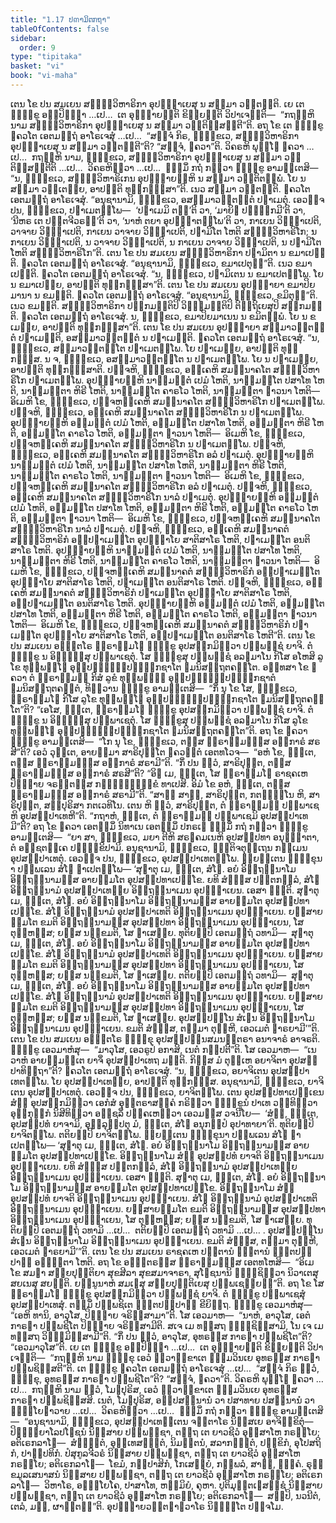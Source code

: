 ```yaml
---
title: "1.17 ປຓາມິຕກຖາ"
tableOfContents: false
sidebar:
  order: 9
type: "tipitaka"
basket: "vi"
book: "vi-maha"
---
```



<DynamicBreadcrumb />

<Division number="68" book="vi-maha">

<Paragraph number="286" book="vi-maha">
ເຕນ ໂຂ ປນ ສມເຍນ ສທ຺ຘິວິຫາຣິກາ ອຸປຊ຺ຌາເຍສຸ ນ ສມ຺ມາ ວຕ຺ຕນ຺ຕິ. ເຍ ເຕ ຠິກ຺ຂູ ອປ຺ປິຈ຺ຉາ …ເປ…  ເຕ ອຸຊ຺ຌາຍນ຺ຕິ ຂິຍ຺ຍນ຺ຕິ ວິປາເຈນ຺ຕິ—  “ກຖຎ຺ຫິ ນາມ ສທ຺ຘິວິຫາຣິກາ ອຸປຊ຺ຌາເຍສຸ ນ ສມ຺ມາ ວຕ຺ຕິສ຺ສນ຺ຕີ”ຕິ. ອຖ ໂຂ ເຕ ຠິກ຺ຂູ ຠຄວໂຕ ເອຕມຕ຺ຖໍ ອາໂຣເຈສຸໍ …ເປ…  “ສຈ຺ຈໍ ກິຣ, ຠິກ຺ຂເວ, ສທ຺ຘິວິຫາຣິກາ ອຸປຊ຺ຌາເຍສຸ ນ ສມ຺ມາ ວຕ຺ຕນ຺ຕີ”ຕິ? “ສຈ຺ຈໍ, ຠຄວາ”ຕິ. ວິຄຣຫິ ພຸທ຺ໂຘ ຠຄວາ …ເປ…  ກຖຎ຺ຫິ ນາມ, ຠິກ຺ຂເວ, ສທ຺ຘິວິຫາຣິກາ ອຸປຊ຺ຌາເຍສຸ ນ ສມ຺ມາ ວຕ຺ຕິສ຺ສນ຺ຕີຕິ …ເປ…  ວິຄຣຫິຕ຺ວາ …ເປ…  ຘມ຺ມິໍ ກຖໍ ກຕ຺ວາ ຠິກ຺ຂູ ອາມນ຺ເຕສິ—  “ນ, ຠິກ຺ຂເວ, ສທ຺ຘິວິຫາຣິເກນ ອຸປຊ຺ຌາຍມ຺ຫິ ນ ສມ຺ມາ ວຕ຺ຕິຕພ຺ພໍ. ໂຍ ນ ສມ຺ມາ ວຕ຺ເຕຍ຺ຍ, ອາປຕ຺ຕິ ທຸກ຺ກຏສ຺ສາ”ຕິ. ເນວ ສມ຺ມາ ວຕ຺ຕນ຺ຕິ.
</Paragraph>

<Paragraph number="287" book="vi-maha">
ຠຄວໂຕ ເອຕມຕ຺ຖໍ ອາໂຣເຈສຸໍ. “ອນຸຊານາມິ, ຠິກ຺ຂເວ, ອສມ຺ມາວຕ຺ຕນ຺ຕໍ ປຓາເມຕຸໍ. ເອວຎ຺ຈ ປນ, ຠິກ຺ຂເວ, ປຓາເມຕພ຺ໂພ—  ‘ປຓາເມມິ ຕນ຺’ຕິ ວາ, ‘ມາຍິຘ ປຏິກ຺ກມີ’ຕິ ວາ, ‘ນີຫຣ ເຕ ປຕ຺ຕຈີວຣນ຺’ຕິ ວາ, ‘ນາຫໍ ຕຍາ ອຸປຏ຺ຐາຕພ຺ໂພ’ຕິ ວາ, ກາເຍນ ວິຎ຺ຎາເປຕິ, ວາຈາຍ ວິຎ຺ຎາເປຕິ, ກາເຍນ ວາຈາຍ ວິຎ຺ຎາເປຕິ, ປຓາມິໂຕ ໂຫຕິ ສທ຺ຘິວິຫາຣິໂກ; ນ ກາເຍນ ວິຎ຺ຎາເປຕິ, ນ ວາຈາຍ ວິຎ຺ຎາເປຕິ, ນ ກາເຍນ ວາຈາຍ ວິຎ຺ຎາເປຕິ, ນ ປຓາມິໂຕ ໂຫຕິ ສທ຺ຘິວິຫາຣິໂກ”ຕິ.
</Paragraph>

<Paragraph number="288" book="vi-maha">
ເຕນ ໂຂ ປນ ສມເຍນ ສທ຺ຘິວິຫາຣິກາ ປຓາມິຕາ ນ ຂມາເປນ຺ຕິ. ຠຄວໂຕ ເອຕມຕ຺ຖໍ ອາໂຣເຈສຸໍ. “ອນຸຊານາມິ, ຠິກ຺ຂເວ, ຂມາເປຕຸນ຺”ຕິ. ເນວ ຂມາເປນ຺ຕິ. ຠຄວໂຕ ເອຕມຕ຺ຖໍ ອາໂຣເຈສຸໍ. “ນ, ຠິກ຺ຂເວ, ປຓາມິເຕນ ນ ຂມາເປຕພ຺ໂພ. ໂຍ ນ ຂມາເປຍ຺ຍ, ອາປຕ຺ຕິ ທຸກ຺ກຏສ຺ສາ”ຕິ.
</Paragraph>

<Paragraph number="289" book="vi-maha">
ເຕນ ໂຂ ປນ ສມເຍນ ອຸປຊ຺ຌາຍາ ຂມາປິຍມານາ ນ ຂມນ຺ຕິ. ຠຄວໂຕ ເອຕມຕ຺ຖໍ ອາໂຣເຈສຸໍ. “ອນຸຊານາມິ, ຠິກ຺ຂເວ, ຂມິຕຸນ຺”ຕິ. ເນວ ຂມນ຺ຕິ. ສທ຺ຘິວິຫາຣິກາ ປກ຺ກມນ຺ຕິປິ ວິພ຺ຠມນ຺ຕິປິ ຕິຕ຺ຖິເຍສຸປິ ສງ຺ກມນ຺ຕິ. ຠຄວໂຕ ເອຕມຕ຺ຖໍ ອາໂຣເຈສຸໍ. ນ, ຠິກ຺ຂເວ, ຂມາປິຍມາເນນ ນ ຂມິຕພ຺ພໍ. ໂຍ ນ ຂເມຍ຺ຍ, ອາປຕ຺ຕິ ທຸກ຺ກຏສ຺ສາ”ຕິ.
</Paragraph>

<Paragraph number="290" book="vi-maha">
ເຕນ ໂຂ ປນ ສມເຍນ ອຸປຊ຺ຌາຍາ ສມ຺ມາວຕ຺ຕນ຺ຕໍ ປຓາເມນ຺ຕິ, ອສມ຺ມາວຕ຺ຕນ຺ຕໍ ນ ປຓາເມນ຺ຕິ. ຠຄວໂຕ ເອຕມຕ຺ຖໍ ອາໂຣເຈສຸໍ. “ນ, ຠິກ຺ຂເວ, ສມ຺ມາວຕ຺ຕນ຺ໂຕ ປຓາເມຕພ຺ໂພ. ໂຍ ປຓາເມຍ຺ຍ, ອາປຕ຺ຕິ ທຸກ຺ກຏສ຺ສ. ນ ຈ, ຠິກ຺ຂເວ, ອສມ຺ມາວຕ຺ຕນ຺ໂຕ ນ ປຓາເມຕພ຺ໂພ. ໂຍ ນ ປຓາເມຍ຺ຍ, ອາປຕ຺ຕິ ທຸກ຺ກຏສ຺ສາຕິ.
</Paragraph>

<Paragraph number="291" book="vi-maha">
ປຎ຺ຈຫິ, ຠິກ຺ຂເວ, ອງ຺ເຄຫິ ສມນ຺ນາຄໂຕ ສທ຺ຘິວິຫາຣິໂກ ປຓາເມຕພ຺ໂພ. ອຸປຊ຺ຌາຍມ຺ຫິ ນາຘິມຕ຺ຕໍ ເປມໍ ໂຫຕິ, ນາຘິມຕ຺ໂຕ ປສາໂທ ໂຫຕິ, ນາຘິມຕ຺ຕາ ຫິຣີ ໂຫຕິ, ນາຘິມຕ຺ໂຕ ຄາຣໂວ ໂຫຕິ, ນາຘິມຕ຺ຕາ ຠາວນາ ໂຫຕິ—  ອິເມຫິ ໂຂ, ຠິກ຺ຂເວ, ປຎ຺ຈຫງ຺ເຄຫິ ສມນ຺ນາຄໂຕ ສທ຺ຘິວິຫາຣິໂກ ປຓາເມຕພ຺ໂພ.
</Paragraph>

<Paragraph number="292" book="vi-maha">
ປຎ຺ຈຫິ, ຠິກ຺ຂເວ, ອງ຺ເຄຫິ ສມນ຺ນາຄໂຕ ສທ຺ຘິວິຫາຣິໂກ ນ ປຓາເມຕພ຺ໂພ. ອຸປຊ຺ຌາຍມ຺ຫິ ອຘິມຕ຺ຕໍ ເປມໍ ໂຫຕິ, ອຘິມຕ຺ໂຕ ປສາໂທ ໂຫຕິ, ອຘິມຕ຺ຕາ ຫິຣີ ໂຫຕິ, ອຘິມຕ຺ໂຕ ຄາຣໂວ ໂຫຕິ, ອຘິມຕ຺ຕາ ຠາວນາ ໂຫຕິ—  ອິເມຫິ ໂຂ, ຠິກ຺ຂເວ, ປຎ຺ຈຫງ຺ເຄຫິ ສມນ຺ນາຄໂຕ ສທ຺ຘິວິຫາຣິໂກ ນ ປຓາເມຕພ຺ໂພ.
</Paragraph>

<Paragraph number="293" book="vi-maha">
ປຎ຺ຈຫິ, ຠິກ຺ຂເວ, ອງ຺ເຄຫິ ສມນ຺ນາຄໂຕ ສທ຺ຘິວິຫາຣິໂກ ອລໍ ປຓາເມຕຸໍ. ອຸປຊ຺ຌາຍມ຺ຫິ ນາຘິມຕ຺ຕໍ ເປມໍ ໂຫຕິ, ນາຘິມຕ຺ໂຕ ປສາໂທ ໂຫຕິ, ນາຘິມຕ຺ຕາ ຫິຣີ ໂຫຕິ, ນາຘິມຕ຺ໂຕ ຄາຣໂວ ໂຫຕິ, ນາຘິມຕ຺ຕາ ຠາວນາ ໂຫຕິ—  ອິເມຫິ ໂຂ, ຠິກ຺ຂເວ, ປຎ຺ຈຫງ຺ເຄຫິ ສມນ຺ນາຄໂຕ ສທ຺ຘິວິຫາຣິໂກ ອລໍ ປຓາເມຕຸໍ.
</Paragraph>

<Paragraph number="294" book="vi-maha">
ປຎ຺ຈຫິ, ຠິກ຺ຂເວ, ອງ຺ເຄຫິ ສມນ຺ນາຄໂຕ ສທ຺ຘິວິຫາຣິໂກ ນາລໍ ປຓາເມຕຸໍ. ອຸປຊ຺ຌາຍມ຺ຫິ ອຘິມຕ຺ຕໍ ເປມໍ ໂຫຕິ, ອຘິມຕ຺ໂຕ ປສາໂທ ໂຫຕິ, ອຘິມຕ຺ຕາ ຫິຣີ ໂຫຕິ, ອຘິມຕ຺ໂຕ ຄາຣໂວ ໂຫຕິ, ອຘິມຕ຺ຕາ ຠາວນາ ໂຫຕິ—  ອິເມຫິ ໂຂ, ຠິກ຺ຂເວ, ປຎ຺ຈຫງ຺ເຄຫິ ສມນ຺ນາຄໂຕ ສທ຺ຘິວິຫາຣິໂກ ນາລໍ ປຓາເມຕຸໍ.
</Paragraph>

<Paragraph number="295" book="vi-maha">
ປຎ຺ຈຫິ, ຠິກ຺ຂເວ, ອງ຺ເຄຫິ ສມນ຺ນາຄຕໍ ສທ຺ຘິວິຫາຣິກໍ ອປ຺ປຓາເມນ຺ໂຕ ອຸປຊ຺ຌາໂຍ ສາຕິສາໂຣ ໂຫຕິ, ປຓາເມນ຺ໂຕ ອນຕິສາໂຣ ໂຫຕິ. ອຸປຊ຺ຌາຍມ຺ຫິ ນາຘິມຕ຺ຕໍ ເປມໍ ໂຫຕິ, ນາຘິມຕ຺ໂຕ ປສາໂທ ໂຫຕິ, ນາຘິມຕ຺ຕາ ຫິຣີ ໂຫຕິ, ນາຘິມຕ຺ໂຕ ຄາຣໂວ ໂຫຕິ, ນາຘິມຕ຺ຕາ ຠາວນາ ໂຫຕິ—  ອິເມຫິ ໂຂ, ຠິກ຺ຂເວ, ປຎ຺ຈຫງ຺ເຄຫິ ສມນ຺ນາຄຕໍ ສທ຺ຘິວິຫາຣິກໍ ອປ຺ປຓາເມນ຺ໂຕ ອຸປຊ຺ຌາໂຍ ສາຕິສາໂຣ ໂຫຕິ, ປຓາເມນ຺ໂຕ ອນຕິສາໂຣ ໂຫຕິ.
</Paragraph>

<Paragraph number="296" book="vi-maha">
ປຎ຺ຈຫິ, ຠິກ຺ຂເວ, ອງ຺ເຄຫິ ສມນ຺ນາຄຕໍ ສທ຺ຘິວິຫາຣິກໍ ປຓາເມນ຺ໂຕ ອຸປຊ຺ຌາໂຍ ສາຕິສາໂຣ ໂຫຕິ, ອປ຺ປຓາເມນ຺ໂຕ ອນຕິສາໂຣ ໂຫຕິ. ອຸປຊ຺ຌາຍມ຺ຫິ ອຘິມຕ຺ຕໍ ເປມໍ ໂຫຕິ, ອຘິມຕ຺ໂຕ ປສາໂທ ໂຫຕິ, ອຘິມຕ຺ຕາ ຫິຣີ ໂຫຕິ, ອຘິມຕ຺ໂຕ ຄາຣໂວ ໂຫຕິ, ອຘິມຕ຺ຕາ ຠາວນາ ໂຫຕິ—  ອິເມຫິ ໂຂ, ຠິກ຺ຂເວ, ປຎ຺ຈຫງ຺ເຄຫິ ສມນ຺ນາຄຕໍ ສທ຺ຘິວິຫາຣິກໍ ປຓາເມນ຺ໂຕ ອຸປຊ຺ຌາໂຍ ສາຕິສາໂຣ ໂຫຕິ, ອປ຺ປຓາເມນ຺ໂຕ ອນຕິສາໂຣ ໂຫຕີ”ຕິ.
</Paragraph>

</Division>
<Division number="69" book="vi-maha">

<Paragraph number="297" book="vi-maha">
ເຕນ ໂຂ ປນ ສມເຍນ ອຎ຺ຎຕໂຣ ພ຺ຣາຫ຺ມໂຓ ຠິກ຺ຂູ ອຸປສງ຺ກມິຕ຺ວາ ປພ຺ພຊ຺ຊໍ ຍາຈິ. ຕໍ ຠິກ຺ຂູ ນ ອິຈ຺ຉິໍສຸ ປພ຺ພາເຊຕຸໍ. ໂສ ຠິກ຺ຂູສຸ ປພ຺ພຊ຺ຊໍ ອລຠມາໂນ ກິໂສ ອໂຫສິ ລູໂຂ ທຸພ຺ພຓ຺ໂຓ ອຸປ຺ປຓ຺ຑຸປ຺ປຓ຺ຑຸກຊາໂຕ ຘມນິສນ຺ຖຕຄຕ຺ໂຕ. ອທ຺ທສາ ໂຂ ຠຄວາ ຕໍ ພ຺ຣາຫ຺ມຓໍ ກິສໍ ລູຂໍ ທຸພ຺ພຓ຺ຓໍ ອຸປ຺ປຓ຺ຑຸປ຺ປຓ຺ຑຸກຊາຕໍ ຘມນິສນ຺ຖຕຄຕ຺ຕໍ, ທິສ຺ວານ ຠິກ຺ຂູ ອາມນ຺ເຕສິ—  “ກິໍ ນຸ ໂຂ ໂສ, ຠິກ຺ຂເວ, ພ຺ຣາຫ຺ມໂຓ ກິໂສ ລູໂຂ ທຸພ຺ພຓ຺ໂຓ ອຸປ຺ປຓ຺ຑຸປ຺ປຓ຺ຑຸກຊາໂຕ ຘມນິສນ຺ຖຕຄຕ຺ໂຕ”ຕິ? “ເອໂສ, ຠນ຺ເຕ, ພ຺ຣາຫ຺ມໂຓ ຠິກ຺ຂູ ອຸປສງ຺ກມິຕ຺ວາ ປພ຺ພຊ຺ຊໍ ຍາຈິ. ຕໍ ຠິກ຺ຂູ ນ ອິຈ຺ຉິໍສຸ ປພ຺ພາເຊຕຸໍ. ໂສ ຠິກ຺ຂູສຸ ປພ຺ພຊ຺ຊໍ ອລຠມາໂນ ກິໂສ ລູໂຂ ທຸພ຺ພຓ຺ໂຓ ອຸປ຺ປຓ຺ຑຸປ຺ປຓ຺ຑຸກຊາໂຕ ຘມນິສນ຺ຖຕຄຕ຺ໂຕ”ຕິ. ອຖ ໂຂ ຠຄວາ ຠິກ຺ຂູ ອາມນ຺ເຕສິ—  “ໂກ ນຸ ໂຂ, ຠິກ຺ຂເວ, ຕສ຺ສ ພ຺ຣາຫ຺ມຓສ຺ສ ອຘິກາຣໍ ສຣສີ”ຕິ? ເອວໍ ວຸຕ຺ເຕ, ອາຍສ຺ມາ ສາຣິປຸຕ຺ໂຕ ຠຄວນ຺ຕໍ ເອຕທໂວຈ—  “ອຫໍ ໂຂ, ຠນ຺ເຕ, ຕສ຺ສ ພ຺ຣາຫ຺ມຓສ຺ສ ອຘິກາຣໍ ສຣາມີ”ຕິ. “ກິໍ ປນ ຕ຺ວໍ, ສາຣິປຸຕ຺ຕ, ຕສ຺ສ ພ຺ຣາຫ຺ມຓສ຺ສ ອຘິກາຣໍ ສຣສີ”ຕິ? “ອິຘ ເມ, ຠນ຺ເຕ, ໂສ ພ຺ຣາຫ຺ມໂຓ ຣາຊຄເຫ ປິຓ຺ຑາຍ ຈຣນ຺ຕສ຺ສ ກຏຈ຺ຉຸຠິກ຺ຂໍ ທາເປສິ. ອິມໍ ໂຂ ອຫໍ, ຠນ຺ເຕ, ຕສ຺ສ ພ຺ຣາຫ຺ມຓສ຺ສ ອຘິກາຣໍ ສຣາມີ”ຕິ. “ສາຘຸ ສາຘຸ, ສາຣິປຸຕ຺ຕ, ກຕຎ຺ຎຸໂນ ຫິ, ສາຣິປຸຕ຺ຕ, ສປ຺ປຸຣິສາ ກຕເວທິໂນ. ເຕນ ຫິ ຕ຺ວໍ, ສາຣິປຸຕ຺ຕ, ຕໍ ພ຺ຣາຫ຺ມຓໍ ປພ຺ພາເຊຫິ ອຸປສມ຺ປາເທຫີ”ຕິ. “ກຖາຫໍ, ຠນ຺ເຕ, ຕໍ ພ຺ຣາຫ຺ມຓໍ ປພ຺ພາເຊມິ ອຸປສມ຺ປາເທມີ”ຕິ?
</Paragraph>

<Paragraph number="298" book="vi-maha">
ອຖ ໂຂ ຠຄວາ ເອຕສ຺ມິໍ ນິທາເນ ເອຕສ຺ມິໍ ປກຣເຓ ຘມ຺ມິໍ ກຖໍ ກຕ຺ວາ ຠິກ຺ຂູ ອາມນ຺ເຕສິ—  “ຍາ ສາ, ຠິກ຺ຂເວ, ມຍາ ຕີຫິ ສຣຓຄມເນຫິ ອຸປສມ຺ປທາ ອນຸຎ຺ຎາຕາ, ຕໍ ອຊ຺ຊຕຄ຺ເຄ ປຏິກ຺ຂິປາມິ. ອນຸຊານາມິ, ຠິກ຺ຂເວ, ຎຕ຺ຕິຈຕຸຕ຺ເຖນ ກມ຺ເມນ ອຸປສມ຺ປາເທຕຸໍ. ເອວຎ຺ຈ ປນ, ຠິກ຺ຂເວ, ອຸປສມ຺ປາເທຕພ຺ໂພ. ພ຺ຍຕ຺ເຕນ ຠິກ຺ຂຸນາ ປຏິພເລນ ສໍໂຆ ຎາເປຕພ຺ໂພ—
</Paragraph>

</Division>
<Division number="70" book="vi-maha">

<Paragraph number="299" book="vi-maha">
‘ສຸຓາຕຸ ເມ, ຠນ຺ເຕ, ສໍໂຆ. ອຍໍ ອິຕ຺ຖນ຺ນາໂມ ອິຕ຺ຖນ຺ນາມສ຺ສ ອາຍສ຺ມໂຕ ອຸປສມ຺ປທາເປກ຺ໂຂ. ຍທິ ສໍຆສ຺ສ ປຕ຺ຕກລ຺ລໍ, ສໍໂຆ ອິຕ຺ຖນ຺ນາມໍ ອຸປສມ຺ປາເທຍ຺ຍ ອິຕ຺ຖນ຺ນາເມນ ອຸປຊ຺ຌາເຍນ. ເອສາ ຎຕ຺ຕິ.
</Paragraph>

<Paragraph number="300" book="vi-maha">
ສຸຓາຕຸ ເມ, ຠນ຺ເຕ, ສໍໂຆ. ອຍໍ ອິຕ຺ຖນ຺ນາໂມ ອິຕ຺ຖນ຺ນາມສ຺ສ ອາຍສ຺ມໂຕ ອຸປສມ຺ປທາເປກ຺ໂຂ. ສໍໂຆ ອິຕ຺ຖນ຺ນາມໍ ອຸປສມ຺ປາເທຕິ ອິຕ຺ຖນ຺ນາເມນ ອຸປຊ຺ຌາເຍນ. ຍສ຺ສາຍສ຺ມໂຕ ຂມຕິ ອິຕ຺ຖນ຺ນາມສ຺ສ ອຸປສມ຺ປທາ ອິຕ຺ຖນ຺ນາເມນ ອຸປຊ຺ຌາເຍນ, ໂສ ຕຸຓ຺ຫສ຺ສ; ຍສ຺ສ ນກ຺ຂມຕິ, ໂສ ຠາເສຍ຺ຍ.
</Paragraph>

<Paragraph number="301" book="vi-maha">
ທຸຕິຍມ຺ປິ ເອຕມຕ຺ຖໍ ວທາມິ—  ສຸຓາຕຸ ເມ, ຠນ຺ເຕ, ສໍໂຆ. ອຍໍ ອິຕ຺ຖນ຺ນາໂມ ອິຕ຺ຖນ຺ນາມສ຺ສ ອາຍສ຺ມໂຕ ອຸປສມ຺ປທາເປກ຺ໂຂ. ສໍໂຆ ອິຕ຺ຖນ຺ນາມໍ ອຸປສມ຺ປາເທຕິ ອິຕ຺ຖນ຺ນາເມນ ອຸປຊ຺ຌາເຍນ. ຍສ຺ສາຍສ຺ມໂຕ ຂມຕິ ອິຕ຺ຖນ຺ນາມສ຺ສ ອຸປສມ຺ປທາ ອິຕ຺ຖນ຺ນາເມນ ອຸປຊ຺ຌາເຍນ, ໂສ ຕຸຓ຺ຫສ຺ສ; ຍສ຺ສ ນກ຺ຂມຕິ, ໂສ ຠາເສຍ຺ຍ.
</Paragraph>

<Paragraph number="302" book="vi-maha">
ຕຕິຍມ຺ປິ ເອຕມຕ຺ຖໍ ວທາມິ—  ສຸຓາຕຸ ເມ, ຠນ຺ເຕ, ສໍໂຆ. ອຍໍ ອິຕ຺ຖນ຺ນາໂມ ອິຕ຺ຖນ຺ນາມສ຺ສ ອາຍສ຺ມໂຕ ອຸປສມ຺ປທາເປກ຺ໂຂ. ສໍໂຆ ອິຕ຺ຖນ຺ນາມໍ ອຸປສມ຺ປາເທຕິ ອິຕ຺ຖນ຺ນາເມນ ອຸປຊ຺ຌາເຍນ. ຍສ຺ສາຍສ຺ມໂຕ ຂມຕິ ອິຕ຺ຖນ຺ນາມສ຺ສ ອຸປສມ຺ປທາ ອິຕ຺ຖນ຺ນາເມນ ອຸປຊ຺ຌາເຍນ, ໂສ ຕຸຓ຺ຫສ຺ສ; ຍສ຺ສ ນກ຺ຂມຕິ, ໂສ ຠາເສຍ຺ຍ.
</Paragraph>

<Paragraph number="303" book="vi-maha">
ອຸປສມ຺ປນ຺ໂນ ສໍເຆນ ອິຕ຺ຖນ຺ນາໂມ ອິຕ຺ຖນ຺ນາເມນ ອຸປຊ຺ຌາເຍນ. ຂມຕິ ສໍຆສ຺ສ, ຕສ຺ມາ ຕຸຓ຺ຫີ, ເອວເມຕໍ ຘາຣຍາມີ’”ຕິ.
</Paragraph>

</Division>
<Division number="71" book="vi-maha">

<Paragraph number="304" book="vi-maha">
ເຕນ ໂຂ ປນ ສມເຍນ ອຎ຺ຎຕໂຣ ຠິກ຺ຂຸ ອຸປສມ຺ປນ຺ນສມນນ຺ຕຣາ ອນາຈາຣໍ ອາຈຣຕິ. ຠິກ຺ຂູ ເອວມາຫໍສຸ—  “ມາວຸໂສ, ເອວຣູປໍ ອກາສິ, ເນຕໍ ກປ຺ປຕີ”ຕິ. ໂສ ເອວມາຫ—  “ເນວາຫໍ ອາຍສ຺ມນ຺ເຕ ຍາຈິໍ ອຸປສມ຺ປາເທຖ ມນ຺ຕິ. ກິສ຺ສ ມໍ ຕຸມ຺ເຫ ອຍາຈິຕາ ອຸປສມ຺ປາທິຕ຺ຖາ”ຕິ?
</Paragraph>

<Paragraph number="305" book="vi-maha">
ຠຄວໂຕ ເອຕມຕ຺ຖໍ ອາໂຣເຈສຸໍ. “ນ, ຠິກ຺ຂເວ, ອຍາຈິເຕນ ອຸປສມ຺ປາເທຕພ຺ໂພ. ໂຍ ອຸປສມ຺ປາເທຍ຺ຍ, ອາປຕ຺ຕິ ທຸກ຺ກຏສ຺ສ. ອນຸຊານາມິ, ຠິກ຺ຂເວ, ຍາຈິເຕນ ອຸປສມ຺ປາເທຕຸໍ. ເອວຎ຺ຈ ປນ, ຠິກ຺ຂເວ, ຍາຈິຕພ຺ໂພ. ເຕນ ອຸປສມ຺ປທາເປກ຺ເຂນ ສໍຆໍ ອຸປສງ຺ກມິຕ຺ວາ ເອກໍສໍ ອຸຕ຺ຕຣາສງ຺ຄໍ ກຣິຕ຺ວາ ຠິກ຺ຂູນໍ ປາເທ ວນ຺ທິຕ຺ວາ ອຸກ຺ກຸຏິກໍ ນິສີທິຕ຺ວາ ອຎ຺ຊລິໍ ປຄ຺ຄເຫຕ຺ວາ ເອວມສ຺ສ ວຈນີໂຍ—  ‘ສໍຆໍ, ຠນ຺ເຕ, ອຸປສມ຺ປທໍ ຍາຈາມິ, ອຸລ຺ລຸມ຺ປຕຸ ມໍ, ຠນ຺ເຕ, ສໍໂຆ ອນຸກມ຺ປໍ ອຸປາທາຍາ’ຕິ. ທຸຕິຍມ຺ປິ ຍາຈິຕພ຺ໂພ. ຕຕິຍມ຺ປິ ຍາຈິຕພ຺ໂພ. ພ຺ຍຕ຺ເຕນ ຠິກ຺ຂຸນາ ປຏິພເລນ ສໍໂຆ ຎາເປຕພ຺ໂພ—
</Paragraph>

</Division>
<Division number="72" book="vi-maha">

<Paragraph number="306" book="vi-maha">
‘ສຸຓາຕຸ ເມ, ຠນ຺ເຕ, ສໍໂຆ. ອຍໍ ອິຕ຺ຖນ຺ນາໂມ ອິຕ຺ຖນ຺ນາມສ຺ສ ອາຍສ຺ມໂຕ ອຸປສມ຺ປທາເປກ຺ໂຂ. ອິຕ຺ຖນ຺ນາໂມ ສໍຆໍ ອຸປສມ຺ປທໍ ຍາຈຕິ ອິຕ຺ຖນ຺ນາເມນ ອຸປຊ຺ຌາເຍນ. ຍທິ ສໍຆສ຺ສ ປຕ຺ຕກລ຺ລໍ, ສໍໂຆ ອິຕ຺ຖນ຺ນາມໍ ອຸປສມ຺ປາເທຍ຺ຍ ອິຕ຺ຖນ຺ນາເມນ ອຸປຊ຺ຌາເຍນ. ເອສາ ຎຕ຺ຕິ.
</Paragraph>

<Paragraph number="307" book="vi-maha">
ສຸຓາຕຸ ເມ, ຠນ຺ເຕ, ສໍໂຆ. ອຍໍ ອິຕ຺ຖນ຺ນາໂມ ອິຕ຺ຖນ຺ນາມສ຺ສ ອາຍສ຺ມໂຕ ອຸປສມ຺ປທາເປກ຺ໂຂ. ອິຕ຺ຖນ຺ນາໂມ ສໍຆໍ ອຸປສມ຺ປທໍ ຍາຈຕິ ອິຕ຺ຖນ຺ນາເມນ ອຸປຊ຺ຌາເຍນ. ສໍໂຆ ອິຕ຺ຖນ຺ນາມໍ ອຸປສມ຺ປາເທຕິ ອິຕ຺ຖນ຺ນາເມນ ອຸປຊ຺ຌາເຍນ. ຍສ຺ສາຍສ຺ມໂຕ ຂມຕິ ອິຕ຺ຖນ຺ນາມສ຺ສ ອຸປສມ຺ປທາ ອິຕ຺ຖນ຺ນາເມນ ອຸປຊ຺ຌາເຍນ, ໂສ ຕຸຓ຺ຫສ຺ສ; ຍສ຺ສ ນກ຺ຂມຕິ, ໂສ ຠາເສຍ຺ຍ.
</Paragraph>

<Paragraph number="308" book="vi-maha">
ທຸຕິຍມ຺ປິ ເອຕມຕ຺ຖໍ ວທາມິ …ເປ…  ຕຕິຍມ຺ປິ ເອຕມຕ຺ຖໍ ວທາມິ …ເປ… .
</Paragraph>

<Paragraph number="309" book="vi-maha">
ອຸປສມ຺ປນ຺ໂນ ສໍເຆນ ອິຕ຺ຖນ຺ນາໂມ ອິຕ຺ຖນ຺ນາເມນ ອຸປຊ຺ຌາເຍນ. ຂມຕິ ສໍຆສ຺ສ, ຕສ຺ມາ ຕຸຓ຺ຫີ, ເອວເມຕໍ ຘາຣຍາມີ’”ຕິ.
</Paragraph>

</Division>
<Division number="73" book="vi-maha">

<Paragraph number="310" book="vi-maha">
ເຕນ ໂຂ ປນ ສມເຍນ ຣາຊຄເຫ ປຓີຕານໍ ຠຕ຺ຕານໍ ຠຕ຺ຕປຏິປາຏິ ອຏ຺ຐິຕາ ໂຫຕິ. ອຖ ໂຂ ອຎ຺ຎຕຣສ຺ສ ພ຺ຣາຫ຺ມຓສ຺ສ ເອຕທໂຫສິ—  “ອິເມ ໂຂ ສມຓາ ສກ຺ຍປຸຕ຺ຕິຍາ ສຸຂສີລາ ສຸຂສມາຈາຣາ, ສຸໂຠຊນານິ ຠຸຎ຺ຊິຕ຺ວາ ນິວາເຕສຸ ສຍເນສຸ ສຍນ຺ຕິ. ຍນ຺ນູນາຫໍ ສມເຓສຸ ສກ຺ຍປຸຕ຺ຕິເຍສຸ ປພ຺ພເຊຍ຺ຍນ຺”ຕິ. ອຖ ໂຂ ໂສ ພ຺ຣາຫ຺ມໂຓ ຠິກ຺ຂູ ອຸປສງ຺ກມິຕ຺ວາ ປພ຺ພຊ຺ຊໍ ຍາຈິ. ຕໍ ຠິກ຺ຂູ ປພ຺ພາເຊສຸໍ ອຸປສມ຺ປາເທສຸໍ. ຕສ຺ມິໍ ປພ຺ພຊິເຕ ຠຕ຺ຕປຏິປາຏິ ຂີຍິຕ຺ຖ. ຠິກ຺ຂູ ເອວມາຫໍສຸ—  “ເອຫິ ທານິ, ອາວຸໂສ, ປິຓ຺ຑາຍ ຈຣິສ຺ສາມາ”ຕິ. ໂສ ເອວມາຫ—  “ນາຫໍ, ອາວຸໂສ, ເອຕໍກາຣຓາ ປພ຺ພຊິໂຕ ປິຓ຺ຑາຍ ຈຣິສ຺ສາມີຕິ. ສເຈ ເມ ທສ຺ສຖ ຠຸຎ຺ຊິສ຺ສາມິ, ໂນ ເຈ ເມ ທສ຺ສຖ ວິພ຺ຠມິສ຺ສາມີ”ຕິ. “ກິໍ ປນ ຕ຺ວໍ, ອາວຸໂສ, ອຸທຣສ຺ສ ກາຣຓາ ປພ຺ພຊິໂຕ”ຕິ? “ເອວມາວຸໂສ”ຕິ. ເຍ ເຕ ຠິກ຺ຂູ ອປ຺ປິຈ຺ຉາ …ເປ…  ເຕ ອຸຊ຺ຌາຍນ຺ຕິ ຂິຍ຺ຍນ຺ຕິ ວິປາເຈນ຺ຕິ—  “ກຖຎ຺ຫິ ນາມ ຠິກ຺ຂຸ ເອວໍ ສ຺ວາກ຺ຂາເຕ ຘມ຺ມວິນເຍ ອຸທຣສ຺ສ ກາຣຓາ ປພ຺ພຊິສ຺ສຕີ”ຕິ.
</Paragraph>

<Paragraph number="311" book="vi-maha">
ເຕ ຠິກ຺ຂູ ຠຄວໂຕ ເອຕມຕ຺ຖໍ ອາໂຣເຈສຸໍ …ເປ…  “ສຈ຺ຈໍ ກິຣ ຕ຺ວໍ, ຠິກ຺ຂຸ, ອຸທຣສ຺ສ ກາຣຓາ ປພ຺ພຊິໂຕ”ຕິ? “ສຈ຺ຈໍ, ຠຄວາ”ຕິ. ວິຄຣຫິ ພຸທ຺ໂຘ ຠຄວາ …ເປ…  ກຖຎ຺ຫິ ນາມ ຕ຺ວໍ, ໂມຆປຸຣິສ, ເອວໍ ສ຺ວາກ຺ຂາເຕ ຘມ຺ມວິນເຍ ອຸທຣສ຺ສ ກາຣຓາ ປພ຺ພຊິສ຺ສສິ. ເນຕໍ, ໂມຆປຸຣິສ, ອປ຺ປສນ຺ນານໍ ວາ ປສາທາຍ ປສນ຺ນານໍ ວາ ຠິຍ຺ໂຍຠາວາຍ …ເປ…  ວິຄຣຫິຕ຺ວາ …ເປ…  ຘມ຺ມິໍ ກຖໍ ກຕ຺ວາ ຠິກ຺ຂູ ອາມນ຺ເຕສິ—  “ອນຸຊານາມິ, ຠິກ຺ຂເວ, ອຸປສມ຺ປາເທນ຺ເຕນ ຈຕ຺ຕາໂຣ ນິສ຺ສເຍ ອາຈິກ຺ຂິຕຸໍ—  ປິຓ຺ຑິຍາໂລປໂຠຊນໍ ນິສ຺ສາຍ ປພ຺ພຊ຺ຊາ, ຕຕ຺ຖ ເຕ ຍາວຊີວໍ ອຸສ຺ສາໂຫ ກຣຓີໂຍ; ອຕິເຣກລາໂຠ—  ສໍຆຠຕ຺ຕໍ, ອຸທ຺ເທສຠຕ຺ຕໍ, ນິມນ຺ຕນໍ, ສລາກຠຕ຺ຕໍ, ປກ຺ຂິກໍ, ອຸໂປສຖິກໍ, ປາຏິປທິກໍ. ປໍສຸກູລຈີວຣໍ ນິສ຺ສາຍ ປພ຺ພຊ຺ຊາ, ຕຕ຺ຖ ເຕ ຍາວຊີວໍ ອຸສ຺ສາໂຫ ກຣຓີໂຍ; ອຕິເຣກລາໂຠ—  ໂຂມໍ, ກປ຺ປາສິກໍ, ໂກເສຍ຺ຍໍ, ກມ຺ພລໍ, ສາຓໍ, ຠງ຺ຄໍ. ຣຸກ຺ຂມູລເສນາສນໍ ນິສ຺ສາຍ ປພ຺ພຊ຺ຊາ, ຕຕ຺ຖ ເຕ ຍາວຊີວໍ ອຸສ຺ສາໂຫ ກຣຓີໂຍ; ອຕິເຣກລາໂຠ—  ວິຫາໂຣ, ອຑ຺ຒໂຍໂຄ, ປາສາໂທ, ຫມ຺ມິຍໍ, ຄຸຫາ. ປູຕິມຸຕ຺ຕເຠສຊ຺ຊໍ ນິສ຺ສາຍ ປພ຺ພຊ຺ຊາ, ຕຕ຺ຖ ເຕ ຍາວຊີວໍ ອຸສ຺ສາໂຫ ກຣຓີໂຍ; ອຕິເຣກລາໂຠ—  ສປ຺ປິ, ນວນີຕໍ, ເຕລໍ, ມຘຸ, ຜາຓິຕນ຺”ຕິ.

</Paragraph>
</Division>

<Paragraph number="312" type="center" book="vi-maha">
ອຸປຊ຺ຌາຍວຕ຺ຕຠາຓວາໂຣ ນິຏ຺ຐິໂຕ ປຎ຺ຈໂມ.
</Paragraph>